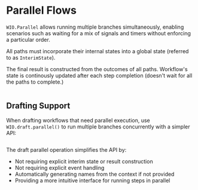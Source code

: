
# Parallel Flows

`WIO.Parallel` allows running multiple branches simultaneously, enabling scenarios such as waiting for a mix of signals and timers without enforcing a particular order.

All paths must incorporate their internal states into a global state (referred to as `InterimState`).

The final result is constructed from the outcomes of all paths.
Workflow's state is continously updated after each step completion (doesn't wait for all the paths to complete.)

```scala file=./main/scala/workflows4s/example/docs/ParallelExample.scala start=start_doc end=end_doc
```

<OperationOutputs name="parallel"/>

## Drafting Support

When drafting workflows that need parallel execution, use `WIO.draft.parallel()` to run multiple branches concurrently with a simpler API:

```scala file=./main/scala/workflows4s/example/docs/DraftParallelExample.scala start=start_draft end=end_draft
```

<OperationOutputs name="draft-parallel"/>

The draft parallel operation simplifies the API by:
- Not requiring explicit interim state or result construction
- Not requiring explicit event handling
- Automatically generating names from the context if not provided
- Providing a more intuitive interface for running steps in parallel